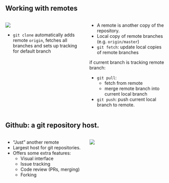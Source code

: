 ## Working with remotes {.smaller}

::::: columns
:::: {.column width="50%"}
![](figures/git_workflow_remote.drawio.svg)

::: {.callout-note .fragment}
- `git clone` automatically adds remote `origin`, fetches all branches and sets up tracking for default branch
:::
::::
:::: {.column width="50%"}
- A remote is another copy of the repository.
- Local copy of remote branches (e.g. `origin/master`)
- `git fetch`: update local copies of remote branches

if current branch is tracking remote branch:

- `git pull`:
  - fetch from remote
  - merge remote branch into current local branch
- `git push`: push current local branch to remote.
:::::
::::

## Github: a git repository host.
:::: columns
::: {.column width="50%"}
- "Just" another remote
- Largest host for git repositories.
- Offers some extra features:
  - Visual interface
  - Issue tracking
  - Code review (PRs, merging)
  - Forking
:::
::: {.column width="50%"}
![](figures/github_metagenlab.png)
:::
::::
